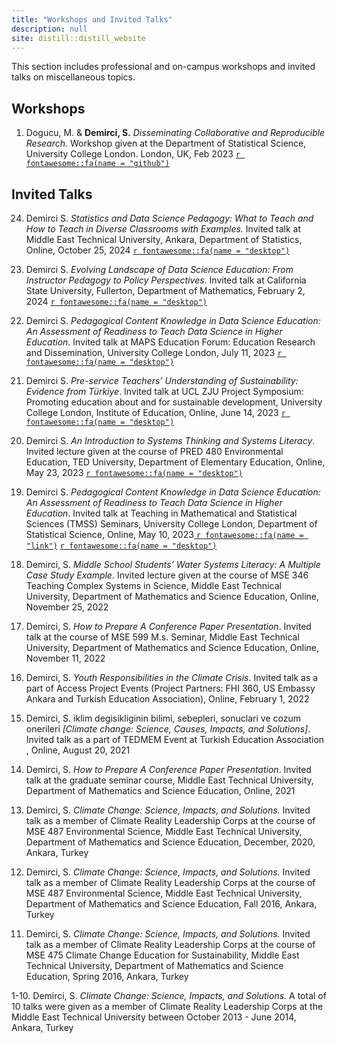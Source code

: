 ```yaml
---
title: "Workshops and Invited Talks"
description: null
site: distill::distill_website
---
```


This section includes professional and on-campus workshops and invited talks on miscellaneous topics.

## Workshops

<p>
1. Dogucu, M. & **Demirci, S.** *Disseminating Collaborative and Reproducible Research.* Workshop given at the Department of Statistical Science, University College London. London, UK, Feb 2023 <a href = "https://disseminate-collaborate-reproduce.github.io/schedule/" target="_blank"> `r fontawesome::fa(name = "github")` </a>
</p>

## Invited Talks

<p>
24. Demirci S. *Statistics and Data Science Pedagogy: What to Teach and How to Teach in Diverse Classrooms with Examples.* Invited talk at Middle East Technical University, Ankara, Department of Statistics, Online, October 25, 2024  <a href = "https://drive.google.com/file/d/14LULjxMr1qcu_hcsP_hC3pHgsaywMEVt/view?usp=sharing" target="_blank"> `r fontawesome::fa(name = "desktop")` </a>
</p>

<p>
23. Demirci S. *Evolving Landscape of Data Science Education: From Instructor Pedagogy to Policy Perspectives*. Invited talk at California State University, Fullerton, Department of Mathematics, February 2, 2024 <a href = "https://sinemdemirci.github.io/CSUF-research-talk/research-talk.html
" target="_blank"> `r fontawesome::fa(name = "desktop")` </a>
</p>

<p>
22. Demirci S. *Pedagogical Content Knowledge in Data Science Education: An Assessment of Readiness to Teach Data Science in Higher Education*. Invited talk at MAPS Education Forum: Education Research and Dissemination, University College London, July 11, 2023 <a href = "https://sinemdemirci.github.io/maps-ucl-2023/ " target="_blank"> `r fontawesome::fa(name = "desktop")` </a>
</p>

<p>
21. Demirci S. *Pre-service Teachers’ Understanding of Sustainability: Evidence from Türkiye*. Invited talk at UCL ZJU Project Symposium: Promoting education about and for sustainable development, University College London, Institute of Education, Online, June 14, 2023
<a href = "https://sinemdemirci.github.io/ucl-ioe-2023/" target="_blank"> `r fontawesome::fa(name = "desktop")` </a>
</p>

<p>
20. Demirci S. *An Introduction to Systems Thinking and Systems Literacy*. Invited lecture given at the course of PRED 480 Environmental Education, TED University, Department of Elementary Education, Online, May 23, 2023 <a href = "https://sinemdemirci.github.io/sts-tedu/" target="_blank"> `r fontawesome::fa(name = "desktop")` </a>
</p>

<p>
19. Demirci S. *Pedagogical Content Knowledge in Data Science Education: An Assessment of Readiness to Teach Data Science in Higher Education*. Invited talk at Teaching in Mathematical and Statistical Sciences (TMSS) Seminars, University College London, Department of Statistical Science, Online, May 10, 2023<a href = "https://www.ucl.ac.uk/statistics/departmental-seminars/teaching-mathematical-and-statistical-sciences-tmss-seminars" target="_blank"> `r fontawesome::fa(name = "link")`</a>
<a href = "https://sinemdemirci.github.io/pck-ucl-2023/" target="_blank"> `r fontawesome::fa(name = "desktop")` </a>
</p>

<p>
18. Demirci, S. *Middle School Students' Water Systems Literacy: A Multiple Case Study Example*. Invited lecture given at the course of MSE 346 Teaching Complex Systems in Science, Middle East Technical University, Department of Mathematics and Science Education, Online, November 25, 2022
</p>

<p>
17. Demirci, S. *How to Prepare A Conference Paper Presentation*. Invited talk at the course of MSE 599 M.s. Seminar, Middle East Technical University, Department of Mathematics and Science Education, Online, November 11, 2022
</p>

<p>
16. Demirci, S.  *Youth Responsibilities in the Climate Crisis*. Invited talk as a part of Access Project Events (Project Partners: FHI 360, US Embassy Ankara and Turkish Education Association), Online, February 1, 2022
</p>

<p>
15. Demirci, S. iklim degisikliginin bilimi, sebepleri, sonuclari ve cozum onerileri *[Climate change: Science, Causes, Impacts, and Solutions]*. Invited talk as a part of TEDMEM Event at Turkish Education Association , Online, August 20, 2021
</p>

<p>
14. Demirci, S. *How to Prepare A Conference Paper Presentation*. Invited talk at the graduate seminar course, Middle East Technical University, Department of Mathematics and Science Education, Online, 2021
</p>

<p>
13. Demirci, S. *Climate Change: Science, Impacts, and Solutions.* Invited talk as a member of Climate Reality Leadership Corps at the course of MSE 487 Environmental Science, Middle East Technical University, Department of Mathematics and Science Education, December, 2020, Ankara, Turkey
</p>

<p>
12. Demirci, S. *Climate Change: Science, Impacts, and Solutions.* Invited talk as a member of Climate Reality Leadership Corps at the course of MSE 487 Environmental Science, Middle East Technical University, Department of Mathematics and Science Education, Fall 2016, Ankara, Turkey
</p>

<p>
11. Demirci, S. *Climate Change: Science, Impacts, and Solutions.* Invited talk as a member of Climate Reality Leadership Corps at the course of MSE 475 Climate Change Education for Sustainability, Middle East Technical University, Department of Mathematics and Science Education, Spring 2016, Ankara, Turkey
</p>

<p>
1-10. Demirci, S. *Climate Change: Science, Impacts, and Solutions.* A total of 10 talks were given as a member of Climate Reality Leadership Corps at the Middle East Technical University between October 2013 - June 2014, Ankara, Turkey
</p>